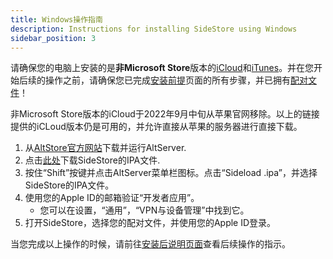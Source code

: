 ```yaml
---
title: Windows操作指南
description: Instructions for installing SideStore using Windows
sidebar_position: 3
---
```


请确保您的电脑上安装的是**非Microsoft Store**版本的[iCloud](https://updates.cdn-apple.com/2020/windows/001-39935-20200911-1A70AA56-F448-11EA-8CC0-99D41950005E/iCloudSetup.exe)和[iTunes](https://support.apple.com/en-us/HT210384)。并在您开始后续的操作之前，请确保您已完成[安装前提](prerequisites)页面的所有步骤，并已拥有[配对文件](pairing-file)！

非Microsoft Store版本的iCloud于2022年9月中旬从苹果官网移除。以上的链接提供的iCLoud版本仍是可用的，并允许直接从苹果的服务器进行直接下载。

1. 从[AltStore官方网站](https://altStore.io)下载并运行AltServer.
2. 点击[此处](https://github.com/sidestore/sidestore/releases/latest/download/sidestore.ipa)下载SideStore的IPA文件.
3. 按住“Shift”按键并点击AltServer菜单栏图标。点击“Sideload .ipa”，并选择SideStore的IPA文件。
4. 使用您的Apple ID的邮箱验证“开发者应用”。
    * 您可以在设置，“通用”，“VPN与设备管理”中找到它。
5. 打开SideStore，选择您的配对文件，并使用您的Apple ID登录。

当您完成以上操作的时候，请前往[安装后说明页面](post-install)查看后续操作的指示。
